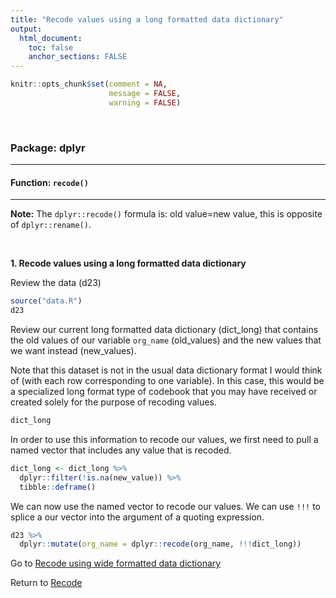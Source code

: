 ```yaml
---
title: "Recode values using a long formatted data dictionary"
output: 
  html_document:
    toc: false
    anchor_sections: FALSE
---
```


```r
knitr::opts_chunk$set(comment = NA,
                      message = FALSE,
                      warning = FALSE)
```

<br>

### Package: dplyr

---

#### Function: `recode()`

---

**Note:** The `dplyr::recode()` formula is: old value=new value, this is opposite of `dplyr::rename()`.

<br>


**1\. Recode values using a long formatted data dictionary**

Review the data (d23)

```r

source("data.R")
d23

```

Review our current long formatted data dictionary (dict_long) that contains the old values of our variable `org_name` (old_values) and the new values that we want instead (new_values).

Note that this dataset is not in the usual data dictionary format I would think of (with each row corresponding to one variable). In this case, this would be a specialized long format type of codebook that you may have received or created solely for the purpose of recoding values.

```r

dict_long

```

In order to use this information to recode our values, we first need to pull a named vector that includes any value that is recoded.

```r

dict_long <- dict_long %>%
  dplyr::filter(!is.na(new_value)) %>%
  tibble::deframe()

```

We can now use the named vector to recode our values. We can use `!!!` to splice a our vector into the argument of a quoting expression.

```r

d23 %>% 
  dplyr::mutate(org_name = dplyr::recode(org_name, !!!dict_long))

```

Go to [Recode using wide formatted data dictionary](https://cghlewis.github.io/data-wrangling-functions/recode-values/recode-values-dictionary-wide.html)

Return to [Recode](https://github.com/Cghlewis/data-wrangling-functions/wiki/Recode)